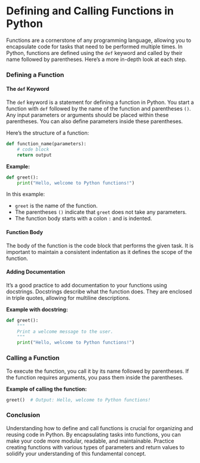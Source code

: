 # Defining and Calling Functions in Python

Functions are a cornerstone of any programming language, allowing you to encapsulate code for tasks that need to be performed multiple times. In Python, functions are defined using the `def` keyword and called by their name followed by parentheses. Here’s a more in-depth look at each step.

### Defining a Function

#### The `def` Keyword

The `def` keyword is a statement for defining a function in Python. You start a function with `def` followed by the name of the function and parentheses `()`. Any input parameters or arguments should be placed within these parentheses. You can also define parameters inside these parentheses.

Here’s the structure of a function:

```python
def function_name(parameters):
    # code block
    return output
```

**Example:**

```python
def greet():
    print("Hello, welcome to Python functions!")
```

In this example:

-   `greet` is the name of the function.
-   The parentheses `()` indicate that `greet` does not take any parameters.
-   The function body starts with a colon `:` and is indented.

#### Function Body

The body of the function is the code block that performs the given task. It is important to maintain a consistent indentation as it defines the scope of the function.

#### Adding Documentation

It’s a good practice to add documentation to your functions using docstrings. Docstrings describe what the function does. They are enclosed in triple quotes, allowing for multiline descriptions.

**Example with docstring:**

```python
def greet():
    """
    Print a welcome message to the user.
    """
    print("Hello, welcome to Python functions!")
```

### Calling a Function

To execute the function, you call it by its name followed by parentheses. If the function requires arguments, you pass them inside the parentheses.

**Example of calling the function:**

```python
greet()  # Output: Hello, welcome to Python functions!
```

### Conclusion

Understanding how to define and call functions is crucial for organizing and reusing code in Python. By encapsulating tasks into functions, you can make your code more modular, readable, and maintainable. Practice creating functions with various types of parameters and return values to solidify your understanding of this fundamental concept.

